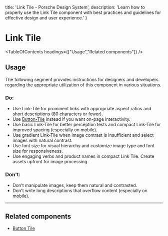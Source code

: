 
  title: 'Link Tile - Porsche Design System',
  description: 'Learn how to properly use the Link Tile component with best practices and guidelines for effective design and user experience.'
}

# Link Tile <ComponentStatus tagName="p-link-tile"></ComponentStatus>

<TableOfContents headings={["Usage","Related components"]} />

## Usage

The following segment provides instructions for designers and developers regarding the appropriate utilization of this
component in various situations.

### Do:

- Use Link-Tile for prominent links with appropriate aspect ratios and short descriptions (80 characters or fewer).
- Use [Button-Tile](/components/button-tile/) instead if you want on-page interactivity.
- Use basic Link-Tile for better perception tests and compact Link-Tile for improved spacing (especially on mobile).
- Use gradient Link-Tile when image contrast is insufficient and select images with natural contrast.
- Use font size for visual hierarchy and customize image type and font size for responsiveness.
- Use engaging verbs and product names in compact Link Tile. Create assets upfront for image processing.

### Don't:

- Don't manipulate images, keep them natural and contrasted.
- Don't write long descriptions that overflow content (especially on mobile).

---

## Related components

- [Button Tile](/components/button-tile/)